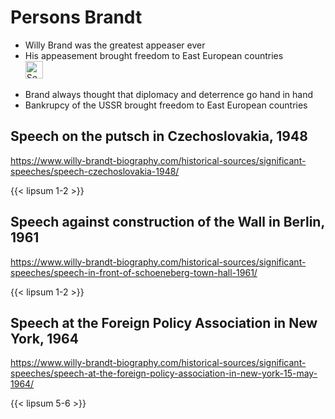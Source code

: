 # Persons Brandt {#sec-persons-brandt}

::: {.callout-caution title="Myth"}
- Willy Brand was the greatest appeaser ever
- His appeasement brought freedom to East European countries 
[<br>![Search for topic in EUvsDisinfo](../all_common_img/EUvsDisinfo_400x240.jpg){height=2em}](https://euvsdisinfo.eu/disinformation-cases/?text=Willy%20Brandt&sort=relevance)
:::

::: {.callout-tip title="Truth"}
- Brand always thought that diplomacy and deterrence go hand in hand
- Bankrupcy of the USSR brought freedom to East European countries
:::

## Speech on the putsch in Czechoslovakia, 1948

[https://www.willy-brandt-biography.com/historical-sources/significant-speeches/speech-czechoslovakia-1948/](https://www.willy-brandt-biography.com/historical-sources/significant-speeches/speech-czechoslovakia-1948/)

{{< lipsum 1-2 >}}


## Speech against construction of the Wall in Berlin, 1961

[https://www.willy-brandt-biography.com/historical-sources/significant-speeches/speech-in-front-of-schoeneberg-town-hall-1961/](https://www.willy-brandt-biography.com/historical-sources/significant-speeches/speech-in-front-of-schoeneberg-town-hall-1961/)

{{< lipsum 1-2 >}}


## Speech at the Foreign Policy Asso­ciation in New York, 1964

[https://www.willy-brandt-biography.com/historical-sources/significant-speeches/speech-at-the-foreign-policy-association-in-new-york-15-may-1964/](https://www.willy-brandt-biography.com/historical-sources/significant-speeches/speech-at-the-foreign-policy-association-in-new-york-15-may-1964/)

{{< lipsum 5-6 >}}


